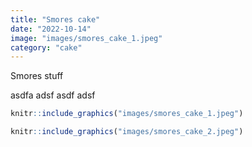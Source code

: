 ```yaml
---
title: "Smores cake"
date: "2022-10-14"
image: "images/smores_cake_1.jpeg" 
category: "cake"
---
```


Smores stuff

asdfa
adsf
asdf
adsf


```r
knitr::include_graphics("images/smores_cake_1.jpeg")
```

```r
knitr::include_graphics("images/smores_cake_2.jpeg")
```